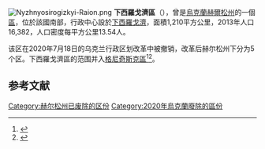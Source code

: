 {{Expand Ukrainian}}
[[Image:Nyzhnyosirogizkyi-Raion.png|thumb]]
'''下西羅戈濟區'''（{{lang-uk|Нижньосірогозький район}}），曾是[[烏克蘭|烏克蘭]][[赫爾松州|赫爾松州]]的一個[[区_(乌克兰)|區]]，位於該國南部，行政中心設於[[下西羅戈濟|下西羅戈濟]]，面積1,210平方公里，2013年人口16,382，人口密度每平方公里13.54人。

该区在2020年7月18日的乌克兰行政区划改革中被撤销，改革后赫尔松州下分为5个区。下西羅戈濟區的范围并入[[格尼奇斯克區|格尼奇斯克區]]<ref>{{Cite news|title=Про утворення та ліквідацію районів. Постанова Верховної Ради України № 807-ІХ.|url=http://www.golos.com.ua/article/333466|access-date=2020-10-03|date=2020-07-18|website=Голос України|language=uk}}</ref><ref>{{cite web |title=Нові райони: карти + склад |url=https://www.minregion.gov.ua/press/news/novi-rajony-karty-sklad/ |publisher=Міністерство розвитку громад та територій України |language=uk}}</ref>。

== 参考文献 ==
{{Reflist}}

{{Kherson-geo-stub}}

{{DEFAULTSORT:Нижньосірогозький район}}
[[Category:赫尔松州已废除的区份|Category:赫尔松州已废除的区份]]
[[Category:2020年烏克蘭廢除的區份|Category:2020年烏克蘭廢除的區份]]
